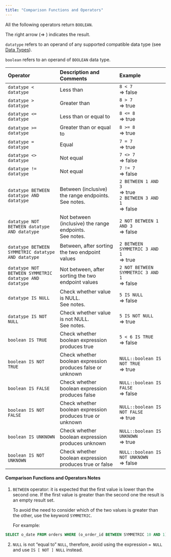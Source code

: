 ---
title: "Comparison Functions and Operators"
---

All the following operators return `BOOLEAN`.

The right arrow (⇒ ) indicates the result.

`datatype` refers to an operand of any supported compatible data type (see [Data Types](/sql/data-types)).

`boolean` refers to an operand of `BOOLEAN` data type.

| Operator                                               | Description and Comments                                     | Example                                                               |
| :----------------------------------------------------- | :----------------------------------------------------------- | :-------------------------------------------------------------------- |
| `datatype < datatype`                                  | Less than                                                    | `8 < 7`<br />⇒ false                                                  |
| `datatype > datatype`                                  | Greater than                                                 | `8 > 7`<br />⇒ true                                                   |
| `datatype <= datatype`                                 | Less than or equal to                                        | `8 <= 8`<br />⇒ true                                                  |
| `datatype >= datatype`                                 | Greater than or equal to                                     | `8 >= 8`<br />⇒ true                                                  |
| `datatype = datatype`                                  | Equal                                                        | `7 = 7`<br />⇒ true                                                   |
| `datatype <> datatype`                                 | Not equal                                                    | `7 <> 7`<br />⇒ false                                                 |
| `datatype != datatype`                                 | Not equal                                                    | `7 != 7`<br />⇒ false                                                 |
| `datatype BETWEEN datatype AND datatype`               | Between (inclusive) the range endpoints.<br />See notes.     | `2 BETWEEN 1 AND 3`<br />⇒ true<br />`2 BETWEEN 3 AND 1`<br />⇒ false |
| `datatype NOT BETWEEN datatype AND datatype`           | Not between (inclusive) the range endpoints.<br />See notes. | `2 NOT BETWEEN 1 AND 3`<br />⇒ false                                  |
| `datatype BETWEEN SYMMETRIC datatype AND datatype`     | Between, after sorting the two endpoint values               | `2 BETWEEN SYMMETRIC 3 AND 1`<br />⇒ true                             |
| `datatype NOT BETWEEN SYMMETRIC datatype AND datatype` | Not between, after sorting the two endpoint values           | `2 NOT BETWEEN SYMMETRIC 3 AND 1`<br />⇒ false                        |
| `datatype IS NULL`                                     | Check whether value is NULL.<br />See notes.                 | `5 IS NULL`<br />⇒ false                                              |
| `datatype IS NOT NULL`                                 | Check whether value is not NULL.<br />See notes.             | `5 IS NOT NULL`<br />⇒ true                                           |
| `boolean IS TRUE`                                      | Check whether boolean expression produces true               | `5 < 6 IS TRUE`<br />⇒ false                                          |
| `boolean IS NOT TRUE`                                  | Check whether boolean expression produces false or unknown   | `NULL::boolean IS NOT TRUE`<br />⇒ true                               |
| `boolean IS FALSE`                                     | Check whether boolean expression produces false              | `NULL::boolean IS FALSE`<br />⇒ false                                 |
| `boolean IS NOT FALSE`                                 | Check whether boolean expression produces true or unknown    | `NULL::boolean IS NOT FALSE`<br />⇒ true                              |
| `boolean IS UNKNOWN`                                   | Check whether boolean expression produces unknown            | `NULL::boolean IS UNKNOWN`<br />⇒ true                                |
| `boolean IS NOT UNKNOWN`                               | Check whether boolean expression produces true or false      | `NULL::boolean IS NOT UNKNOWN`<br />⇒ false                           |

#### Comparison Functions and Operators Notes

1. `BETWEEN` operator: it is expected that the first value is lower than the second one. If the first value is
   greater than the second one the result is an empty result set.

   To avoid the need to consider which of the two values is greater than the other, use the keyword `SYMMETRIC`.

   For example:

```sql
SELECT o_date FROM orders WHERE (o_order_id BETWEEN SYMMETRIC 10 AND 1);
```

2. `NULL` is not “equal to” `NULL`, therefore, avoid using the expression `= NULL` and use `IS [ NOT ] NULL` instead.